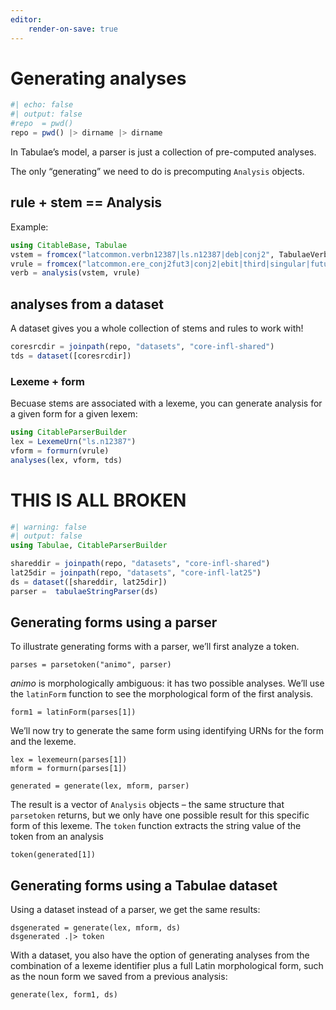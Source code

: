 ```yaml
---
editor:
    render-on-save: true
---
```



# Generating analyses

```julia
#| echo: false
#| output: false
#repo  = pwd()
repo = pwd() |> dirname |> dirname
```



In Tabulae's model, a parser is just a collection of pre-computed analyses.


The only "generating" we need to do is precomputing `Analysis` objects.

## rule + stem == Analysis


Example:

```julia
using CitableBase, Tabulae
vstem = fromcex("latcommon.verbn12387|ls.n12387|deb|conj2", TabulaeVerbStem)
vrule = fromcex("latcommon.ere_conj2fut3|conj2|ebit|third|singular|future|indicative|active", TabulaeFiniteVerbRule)
verb = analysis(vstem, vrule)
```


## analyses from a dataset

A dataset gives you a whole collection of stems and rules to work with!

```julia
coresrcdir = joinpath(repo, "datasets", "core-infl-shared") 
tds = dataset([coresrcdir])
```


### Lexeme + form

Becuase stems are associated with a lexeme, you can generate analysis for a given form for a given lexem:

```julia
using CitableParserBuilder
lex = LexemeUrn("ls.n12387")
vform = formurn(vrule)
analyses(lex, vform, tds)
```





# THIS IS ALL BROKEN


```julia
#| warning: false
#| output: false
using Tabulae, CitableParserBuilder

shareddir = joinpath(repo, "datasets", "core-infl-shared") 
lat25dir = joinpath(repo, "datasets", "core-infl-lat25") 
ds = dataset([shareddir, lat25dir])
parser =  tabulaeStringParser(ds)
```


## Generating forms using a parser

To illustrate generating forms with a parser, we'll first analyze a token.



```juliabroken
parses = parsetoken("animo", parser)
```

*animo* is morphologically ambiguous: it has two possible analyses.  We'll use the `latinForm` function to see the morphological form of the first analysis.


```juliabroken
form1 = latinForm(parses[1])
```

We'll now try to generate the same form using identifying URNs for the form and the lexeme.

```juliabroken
lex = lexemeurn(parses[1])
mform = formurn(parses[1])

generated = generate(lex, mform, parser)
```

The result is a vector of `Analysis` objects -- the same structure that  `parsetoken` returns, but we only have one possible result for this specific form of this lexeme.  The `token` function extracts the string value of the token from an analysis

```juliabroken
token(generated[1])
```



## Generating forms using a Tabulae dataset

Using a dataset instead of a parser, we get the same results:

```juliabroken
dsgenerated = generate(lex, mform, ds)
dsgenerated .|> token
```

With a dataset, you also have the option of generating analyses from the combination of a lexeme identifier plus a full Latin morphological form, such as the noun form we saved from a previous analysis:

```juliabroken
generate(lex, form1, ds)
```